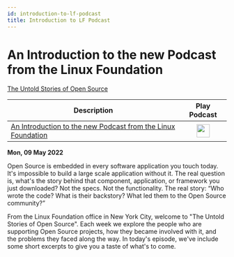 ```yaml
---
id: introduction-to-lf-podcast
title: Introduction to LF Podcast
---
```



# An Introduction to the new Podcast from the Linux Foundation

<Spotify scsrc={podcasts[3].src} />

[The Untold Stories of Open Source](https://untold-stories-of-open-source.captivate.fm/spotify)

| Description                                                                                                             |                                                               Play Podcast                                                                |
| ----------------------------------------------------------------------------------------------------------------------- | :---------------------------------------------------------------------------------------------------------------------------------------: |
| [An Introduction to the new Podcast from the Linux Foundation](https://open.spotify.com/episode/62DAkdeQTSAPeLbxF2sTlX) | <a href="https://open.spotify.com/episode/62DAkdeQTSAPeLbxF2sTlX" target="_blank"><img src="../images/podcast-mic.png" height="30" /></a> |

**Mon, 09 May 2022**

Open Source is embedded in every software application you touch today. It's impossible to build a large scale application without it. The real question is, what's the story behind that component, application, or framework you just downloaded? Not the specs. Not the functionality. The real story: “Who wrote the code? What is their backstory? What led them to the Open Source community?”

From the Linux Foundation office in New York City, welcome to "The Untold Stories of Open Source". Each week we explore the people who are supporting Open Source projects, how they became involved with it, and the problems they faced along the way. In today's episode, we've include some short excerpts to give you a taste of what's to come.
